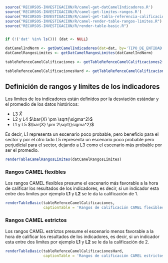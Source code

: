 ```r
source('RECURSOS-INVESTIGACION/R/camel-get-datCamelIndicadores.R')
source('RECURSOS-INVESTIGACION/R/camel-get-limites-rangos.R')
source("RECURSOS-INVESTIGACION/R/camel-get-tabla-referencia-calificaciones.R")
source("RECURSOS-INVESTIGACION/R/camel-render-table-rangos-limites.R")
source("RECURSOS-INVESTIGACION/R/render-table-basic.R")


if (!('dat' %in% ls())) {dat <- NULL}

datCamelIndNorm <- getDatCamelIndicadores(dat=dat, by='TIPO_DE_ENTIDAD')
datCamelRangosLimites <- getDatCamelRangosLimites(datCamelIndNorm)

tableRefenceCamelCalificaciones <- getTableRefenceCamelCalificaciones2()

tableRefenceCamelCalificacionesHard <- getTableRefenceCamelCalificaciones2(calificadorDuro = TRUE)
```

## Definición de rangos y límites de los indicadores

Los límites de los indicadores están definidos por la desviación estándar y el promedio de los datos históricos:

- L3 $\bar{X}$
- L2 y L4 $\bar{X} \pm \sqrt{\sigma^2}$
- L1 y L5 $\bar{X} \pm 2\sqrt{\sigma^2}$

Es decir, L1 representa un escenario poco probable, pero beneficio para el sector y por el otro lado L5 representa un escenario poco probable pero perjudicial para el sector, dejando a L3 como el escenario más probable por ser el promedio.


```r
renderTableCamelRangosLimites(datCamelRangosLimites)
```

### Rangos CAMEL flexibles

Los rangos CAMEL flexibles presume el escenario más favorable a la hora de calificar los resultados de los indicadores, es decir, si un indicador esta entre dos limites por ejemplo **L1** y **L2** se le da la calificación de 1.

```r
renderTableBasic(tableRefenceCamelCalificaciones, 
                 captionTable = 'Rangos de calificación CAMEL flexibles')
```

### Rangos CAMEL estrictos

Los rangos CAMEL estrictos presume el escenario menos favorable a la hora de calificar los resultados de los indicadores, es decir, si un indicador esta entre dos limites por ejemplo **L1** y **L2** se le da la calificación de 2.

```r
renderTableBasic(tableRefenceCamelCalificacionesHard, 
                 captionTable = 'Rangos de calificación CAMEL estrictos')
```
